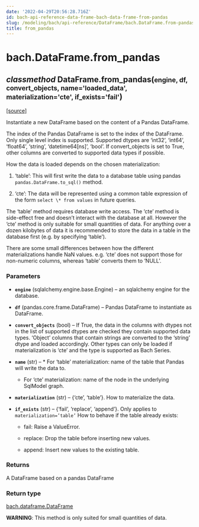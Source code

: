 ```yaml
---
date: '2022-04-29T20:56:28.716Z'
id: bach-api-reference-data-frame-bach-data-frame-from-pandas
slug: /modeling/bach/api-reference/DataFrame/bach.DataFrame.from-pandas/
title: from_pandas
---
```


# bach.DataFrame.from_pandas

<div class="method">

<h2 class="signature-class"><span class="type-annotation"><em>classmethod</em></span> <span class="additional-name">DataFrame.</span><span class="name">from_pandas(</span><small class="parameter-list"><span class="parameter" id="engine">engine</span>, <span class="parameter" id="df">df</span>, <span class="parameter" id="convert_objects">convert_objects</span>, <span class="parameter" id="name">name='loaded_data'</span>, <span class="parameter" id="materialization">materialization='cte'</span>, <span class="parameter" id="if_exists">if_exists='fail'</span></small>)</h2>


&#8203;<span class="view-source">[[source]](https://github.com/objectiv/objectiv-analytics/blob/main/bach/bach/dataframe.py)</span>

<div class="content">

Instantiate a new DataFrame based on the content of a Pandas DataFrame.

The index of the Pandas DataFrame is set to the index of the DataFrame. Only single level index is
supported. Supported dtypes are ‘int32’, ‘int64’, ‘float64’, ‘string’, ‘datetime64[ns]’, ‘bool’. If
convert_objects is set to True, other columns are converted to supported data types if possible.

How the data is loaded depends on the chosen materialization:

1. ‘table’: This will first write the data to a database table using pandas
`pandas.DataFrame.to_sql()` method.

2. ‘cte’: The data will be represented using a common table expression of the form
`select \* from values` in future queries.

The ‘table’ method requires database write access. The ‘cte’ method is side-effect free and doesn’t
interact with the database at all. However the ‘cte’ method is only suitable for small quantities
of data. For anything over a dozen kilobytes of data it is recommended to store the data in a table
in the database first (e.g. by specifying ‘table’).

There are some small differences between how the different materializations handle NaN values. e.g.
‘cte’ does not support those for non-numeric columns, whereas ‘table’ converts them to ‘NULL’.


### Parameters

* **`engine`** (sqlalchemy.engine.base.Engine) – an sqlalchemy engine for the database.

* **`df`** (pandas.core.frame.DataFrame) – Pandas DataFrame to instantiate as DataFrame.

* **`convert_objects`** (bool) – If True, the data in the columns with dtypes not in the list of supported
dtypes are checked they contain supported data types. ‘Object’ columns that contain strings are
converted to the ‘string’ dtype and loaded accordingly. Other types can only be loaded if
materialization is ‘cte’ and the type is supported as Bach Series.

* **`name`** (str) –   * For ‘table’ materialization: name of the table that Pandas will write the data to.

  * For ‘cte’ materialization: name of the node in the underlying SqlModel graph.


* **`materialization`** (str) – {‘cte’, ‘table’}. How to materialize the data.

* **`if_exists`** (str) – {‘fail’, ‘replace’, ‘append’}. Only applies to `materialization=’table’`
How to behave if the table already exists:

  * fail: Raise a ValueError.

  * replace: Drop the table before inserting new values.

  * append: Insert new values to the existing table.




### Returns

A DataFrame based on a pandas DataFrame



### Return type

[bach.dataframe.DataFrame](/docs/modeling/bach/api-reference/DataFrame/bach.DataFrame/#bach.DataFrame)


**WARNING**: This method is only suited for small quantities of data.


</div>

</div>
